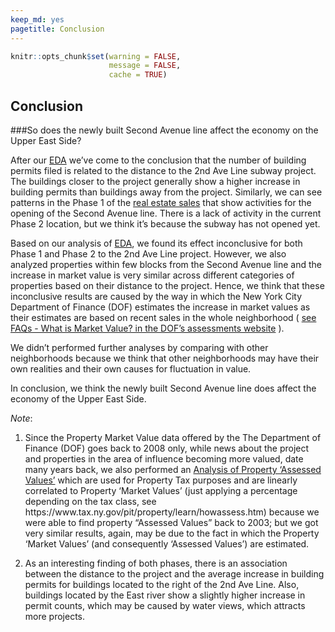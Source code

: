 ```yaml
---
keep_md: yes
pagetitle: Conclusion
---
```

```r
knitr::opts_chunk$set(warning = FALSE,
                      message = FALSE, 
                      cache = TRUE)
```

## Conclusion

###So does the newly built Second Avenue line affect the economy on the Upper East Side? 

After our [EDA](EDA-Building_Permits.html "our EDA Journey") we've come to the conclusion that the number of building permits filed is related to the distance to the 2nd Ave Line subway project. The buildings closer to the project generally show a higher increase in building permits than buildings away from the project. Similarly, we can see patterns in the Phase 1 of the [real estate sales](EDA-Real_State_Sales.html "our EDA Journey") that show activities for the opening of the Second Avenue line. There is a lack of activity in the current Phase 2 location, but we think it's because the subway has not opened yet. 

Based on our analysis of [EDA](EDA-Property_Market_Values.html), we found its effect inconclusive for both Phase 1 and Phase 2 to the 2nd Ave Line project. However, we also analyzed properties within few blocks from the Second Avenue line and the increase in market value is very similar across different categories of properties based on their distance to the project. Hence, we think that these inconclusive results are caused by the way in which the New York City Department of Finance (DOF) estimates the increase in market values as their estimates are based on recent sales in the whole neighborhood 
( [see FAQs - What is Market Value? in the DOF's assessments website](http://www1.nyc.gov/site/finance/taxes/property-assessments.page "DOF's website - Assessment") ).

We didn't performed further analyses by comparing with other neighborhoods because we think that other neighborhoods may have their own realities and their own causes for fluctuation in value.

In conclusion, we think the newly built Second Avenue line does affect the economy of the Upper East Side.

_Note_: 
<br>

1) Since the Property Market Value data offered by the The Department of Finance (DOF) goes back to 2008 only, while news about the project and properties in the area of influence becoming more valued, date many years back, we also performed an [Analysis of Property 'Assessed Values'](EDA-Property_Assessed_Values.html "EDA - Property Assessed Values") which are used for Property Tax purposes and are linearly correlated to Property 'Market Values' (just applying a percentage depending on the tax class, see https://www.tax.ny.gov/pit/property/learn/howassess.htm) because we were able to find property "Assessed Values" back to 2003; but we got very similar results, again, may be due to the fact in which the Property 'Market Values' (and consequently 'Assessed Values') are estimated.

2) As an interesting finding of both phases, there is an association between the distance to the project and the average increase in building permits for buildings located to the right of the 2nd Ave Line. Also, buildings located by the East river show a slightly higher increase in permit counts, which may be caused by water views, which attracts more projects. 